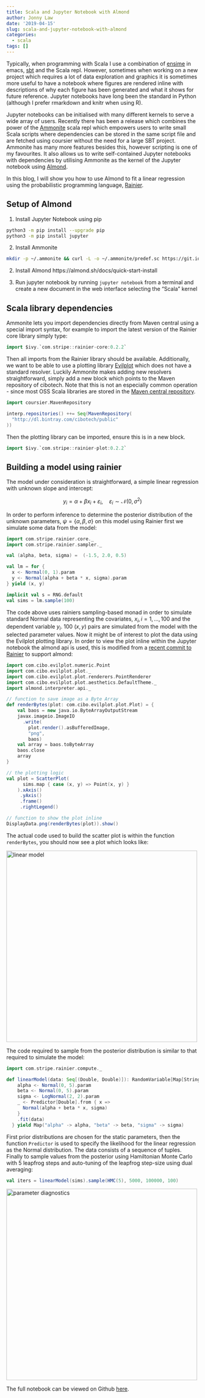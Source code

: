 ```yaml
---
title: Scala and Jupyter Notebook with Almond
author: Jonny Law
date: '2019-04-15'
slug: scala-and-jupyter-notebook-with-almond
categories:
  - scala
tags: []
---
```


Typically, when programming with Scala I use a combination of [ensime](https://ensime.github.io/) in emacs, [sbt](https://www.scala-sbt.org/) and the Scala repl. However, sometimes when working on a new project which requires a lot of data exploration and graphics it is sometimes more useful to have a notebook where figures are rendered inline with descriptions of why each figure has been generated and what it shows for future reference. Jupyter notebooks have long been the standard in Python (although I prefer rmarkdown and knitr when using R). 

Jupyter notebooks can be initialised with many different kernels to serve a wide array of users. Recently there has been a release which combines the power of the [Ammonite](https://ammonite.io/) scala repl which empowers users to write small Scala scripts where dependencies can be stored in the same script file and are fetched using coursier without the need for a large SBT project. Ammonite has many more features besides this, however scripting is one of my favourites. It also allows us to write self-contained Jupyter notebooks with dependencies by utilising Ammonite as the kernel of the Jupyter notebook using [Almond](https://almond.sh/). 

In this blog, I will show you how to use Almond to fit a linear regression using the probabilistic programming language, [Rainier](https://github.com/stripe/rainier/).

## Setup of Almond

1. Install Jupyter Notebook using pip

```bash
python3 -m pip install --upgrade pip
python3 -m pip install jupyter
```

2. Install Ammonite

```bash
mkdir -p ~/.ammonite && curl -L -o ~/.ammonite/predef.sc https://git.io/vHaKQ
```

2. Install Almond https://almond.sh/docs/quick-start-install

3. Run jupyter notebook by running `jupyter notebook` from a terminal and create a new document in the web interface selecting the "Scala" kernel

## Scala library dependencies

Ammonite lets you import dependencies directly from Maven central using a special import syntax, for example to import the latest version of the Rainier core library simply type:

```scala
import $ivy.`com.stripe::rainier-core:0.2.2`
```

Then all imports from the Rainier library should be available. Additionally, we want to be able to use a plotting library [Evilplot](https://github.com/cibotech/evilplot) which does not have a standard resolver. Luckily Ammonite makes adding new resolvers straightforward, simply add a new block which points to the Maven repository of cibotech. Note that this is not an especially common operation - since most OSS Scala libraries are stored in the [Maven central repository](https://search.maven.org/). 

```scala
import coursier.MavenRepository

interp.repositories() ++= Seq(MavenRepository(
  "http://dl.bintray.com/cibotech/public"
))
```

Then the plotting library can be imported, ensure this is in a new block.

```scala
import $ivy.`com.stripe::rainier-plot:0.2.2`
```

## Building a model using rainier

The model under consideration is straightforward, a simple linear regression with unknown slope and intercept:

$$y_i = \alpha + \beta x_i + \varepsilon_i, \quad \varepsilon_i \sim \mathcal{N}(0, \sigma^2)$$

In order to perform inference to determine the posterior distribution of the unknown parameters, $\psi = \{\alpha, \beta, \sigma\}$ on this model using Rainier first we simulate some data from the model:

```scala
import com.stripe.rainier.core._
import com.stripe.rainier.sampler._

val (alpha, beta, sigma) =  (-1.5, 2.0, 0.5)

val lm = for {
  x <- Normal(0, 1).param
  y <- Normal(alpha + beta * x, sigma).param
} yield (x, y)

implicit val s = RNG.default
val sims = lm.sample(100)
```

The code above uses rainiers sampling-based monad in order to simulate standard Normal data representing the covariates, $x_i, i = 1,\dots,100$ and the dependent variable $y_i$. 100 $(x, y)$ pairs are simulated from the model with the selected parameter values. Now it might be of interest to plot the data using the Evilplot plotting library. In order to view the plot inline within the Jupyter notebook the almond api is used, this is modified from a [recent commit to Rainier](https://github.com/stripe/rainier/commit/5c1b39c3d920dfc1df3433a1a71fda65c3883436) to support almond:

```scala
import com.cibo.evilplot.numeric.Point
import com.cibo.evilplot.plot._
import com.cibo.evilplot.plot.renderers.PointRenderer
import com.cibo.evilplot.plot.aesthetics.DefaultTheme._
import almond.interpreter.api._

// function to save image as a Byte Array
def renderBytes(plot: com.cibo.evilplot.plot.Plot) = {
    val baos = new java.io.ByteArrayOutputStream
    javax.imageio.ImageIO
      .write(
        plot.render().asBufferedImage,
        "png",
        baos)
    val array = baos.toByteArray
    baos.close
    array
}

// the plotting logic
val plot = ScatterPlot(
      sims.map { case (x, y) => Point(x, y) }
    ).xAxis()
     .yAxis()
     .frame()
     .rightLegend()

// function to show the plot inline
DisplayData.png(renderBytes(plot)).show()
```

The actual code used to build the scatter plot is within the function `renderBytes`, you should now see a plot which looks like:

<img src="/post/2019-04-15-scala-and-jupyter-notebook-with-almond_files/simulated_data.png" alt="linear model" width="500"/>

The code required to sample from the posterior distribution is similar to that required to simulate the model:

```scala
import com.stripe.rainier.compute._

def linearModel(data: Seq[(Double, Double)]): RandomVariable[Map[String, Real]] = for {
    alpha <- Normal(0, 5).param
    beta <- Normal(0, 5).param
    sigma <- LogNormal(2, 2).param
    _ <- Predictor[Double].from { x =>
      Normal(alpha + beta * x, sigma)
    }
    .fit(data)
  } yield Map("alpha" -> alpha, "beta" -> beta, "sigma" -> sigma)
```

First prior distributions are chosen for the static parameters, then the function `Predictor` is used to specify the likelihood for the linear regression as the Normal distribution. The data consists of a sequence of tuples. Finally to sample values from the posterior using Hamiltonian Monte Carlo with 5 leapfrog steps and auto-tuning of the leapfrog step-size using dual averaging:

```scala
val iters = linearModel(sims).sample(HMC(5), 5000, 100000, 100)
```
<img src="/post/2019-04-15-scala-and-jupyter-notebook-with-almond_files/traceplots.png" alt="parameter diagnostics" width="500" />

The full notebook can be viewed on Github [here](https://github.com/jonnylaw/blog/blob/master/notebooks/rainier_linear_model.ipynb).